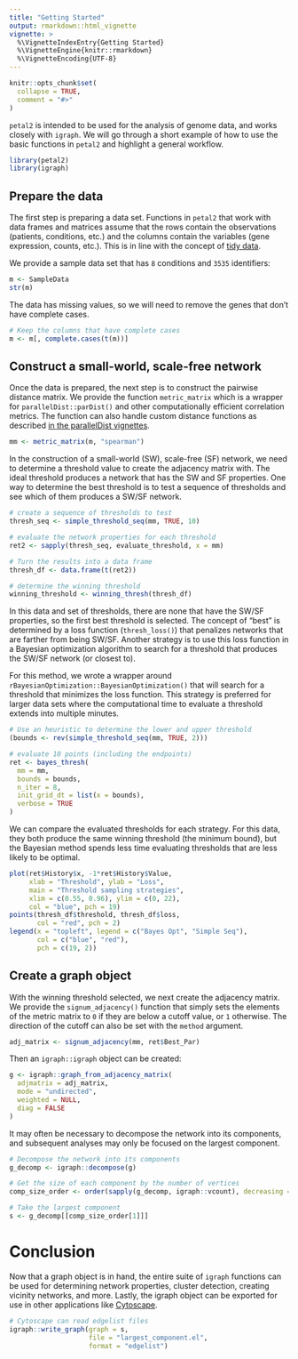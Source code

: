 ```yaml
---
title: "Getting Started"
output: rmarkdown::html_vignette
vignette: >
  %\VignetteIndexEntry{Getting Started}
  %\VignetteEngine{knitr::rmarkdown}
  %\VignetteEncoding{UTF-8}
---
```


```r
knitr::opts_chunk$set(
  collapse = TRUE,
  comment = "#>"
)
```


`petal2` is intended to be used for the analysis of genome data, and works closely with `igraph`. We will go through a short example of how to use the basic functions in `petal2` and highlight a general workflow.

```r
library(petal2)
library(igraph)
```

## Prepare the data

The first step is preparing a data set. Functions in `petal2` that work with data frames and matrices assume that the rows contain the observations (patients, conditions, etc.) and the columns contain the variables (gene expression, counts, etc.). This is in line with the concept of [tidy data](https://r4ds.had.co.nz/tidy-data.html).

We provide a sample data set that has `8` conditions and `3535` identifiers:

```r
m <- SampleData
str(m)
```

The data has missing values, so we will need to remove the genes that don't have complete cases.

```r
# Keep the columns that have complete cases
m <- m[, complete.cases(t(m))]
```


## Construct a small-world, scale-free network

Once the data is prepared, the next step is to construct the pairwise distance matrix. We provide the function `metric_matrix` which is a wrapper for `parallelDist::parDist()` and other computationally efficient correlation metrics. The function can also handle custom distance functions as described [in the parallelDist vignettes](https://cran.r-project.org/web/packages/parallelDist/vignettes/parallelDist.pdf).

```r
mm <- metric_matrix(m, "spearman")
```

In the construction of a small-world (SW), scale-free (SF) network, we need to determine a threshold value to create the adjacency matrix with. The ideal threshold produces a network that has the SW and SF properties. One way to determine the best threshold is to test a sequence of thresholds and see which of them produces a SW/SF network.

```r
# create a sequence of thresholds to test
thresh_seq <- simple_threshold_seq(mm, TRUE, 10)

# evaluate the network properties for each threshold
ret2 <- sapply(thresh_seq, evaluate_threshold, x = mm)

# Turn the results into a data frame
thresh_df <- data.frame(t(ret2))

# determine the winning threshold
winning_threshold <- winning_thresh(thresh_df)
```

In this data and set of thresholds, there are none that have the SW/SF properties, so the first best threshold is selected. The concept of "best" is determined by a loss function (`thresh_loss()`) that penalizes networks that are farther from being SW/SF. Another strategy is to use this loss function in a Bayesian optimization algorithm to search for a threshold that produces the SW/SF network (or closest to).

For this method, we wrote a wrapper around `rBayesianOptimization::BayesianOptimization()` that will search for a threshold that minimizes the loss function. This strategy is preferred for larger data sets where the computational time to evaluate a threshold extends into multiple minutes. 

```r
# Use an heuristic to determine the lower and upper threshold
(bounds <- rev(simple_threshold_seq(mm, TRUE, 2)))
```

```r
# evaluate 10 points (including the endpoints)
ret <- bayes_thresh(
  mm = mm,
  bounds = bounds,
  n_iter = 8,
  init_grid_dt = list(x = bounds),
  verbose = TRUE
)
```

We can compare the evaluated thresholds for each strategy. For this data, they both produce the same winning threshold (the minimum bound), but the Bayesian method spends less time evaluating thresholds that are less likely to be optimal.

```r
plot(ret$History$x, -1*ret$History$Value,
     xlab = "Threshold", ylab = "Loss",
     main = "Threshold sampling strategies",
     xlim = c(0.55, 0.96), ylim = c(0, 22),
     col = "blue", pch = 19)
points(thresh_df$threshold, thresh_df$loss,
       col = "red", pch = 2)
legend(x = "topleft", legend = c("Bayes Opt", "Simple Seq"),
       col = c("blue", "red"),
       pch = c(19, 2))
```

## Create a graph object

With the winning threshold selected, we next create the adjacency matrix. We provide the `signum_adjacency()` function that simply sets the elements of the metric matrix to `0` if they are below a cutoff value, or `1` otherwise. The direction of the cutoff can also be set with the `method` argument.

```r
adj_matrix <- signum_adjacency(mm, ret$Best_Par)
```

Then an `igraph::igraph` object can be created:

```r
g <- igraph::graph_from_adjacency_matrix(
  adjmatrix = adj_matrix,
  mode = "undirected",
  weighted = NULL,
  diag = FALSE
)
```

It may often be necessary to decompose the network into its components, and subsequent analyses may only be focused on the largest component.

```r
# Decompose the network into its components
g_decomp <- igraph::decompose(g)

# Get the size of each component by the number of vertices
comp_size_order <- order(sapply(g_decomp, igraph::vcount), decreasing = TRUE)

# Take the largest component
s <- g_decomp[[comp_size_order[1]]]
```

# Conclusion

Now that a graph object is in hand, the entire suite of `igraph` functions can be used for determining network properties, cluster detection, creating vicinity networks, and more. Lastly, the igraph object can be exported for use in other applications like [Cytoscape](https://cytoscape.org/).

```r
# Cytoscape can read edgelist files
igraph::write_graph(graph = s, 
                    file = "largest_component.el", 
                    format = "edgelist")
```

